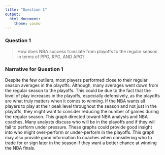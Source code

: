 ```yaml
---
title: "Question 1"
output:
  html_document:
    theme: cosmo
---
```


### Question 1
> How does NBA success translate from playoffs to the regular season in terms of PPG, RPG, AND APG?

### Narrative for Question 1
Despite the few outliers, most players performed close to their regular season averages in the playoffs. Although, many averages went down from the regular season to the playoffs. This could be due to the fact that the level of play increases in the playoffs, especially defensively, as the playoffs are what truly matters when it comes to winning. If the NBA wants all players to play at their peak level throughout the season and not just in the playoffs, they might want to consider reducing the number of games during the regular season. This graph directed toward NBA analysts and NBA coaches. Many analysts discuss who will be in the playoffs and if they will fail to perform under pressure. These graphs could provide good insight into who might over-perform or under-perform in the playoffs. This graph may also provide good information to coaches when considering who to trade for or sign later in the season if they want a better chance at winning the NBA finals.